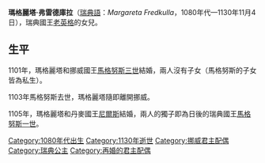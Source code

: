 {{Multiple issues|
{{Expand language|1=en|time=2020-11-20T11:40:36+00:00}}
{{Unreferenced|time=2020-11-20T11:40:36+00:00}}
}}
{{Infobox royalty|consort=yes
| name        = 瑪格麗塔·弗雷德庫拉
| image       = Church wall painting of Margaret Fredkulla in Vä kyrka.jpg
| succession  = 挪威王后
| reign       = 1101年 — 1103年
| succession1 = 丹麥王后
| reign1      = 1105年 — 1130年
| birth_date  = 1080年代
| death_date  = 1130年11月4日
| house       = [[斯滕克爾王朝|斯滕克爾王朝]]
| father      = [[老英格|老英格]]
| mother      = [[瑞典的海倫娜|瑞典的海倫娜]]
}}

'''瑪格麗塔·弗雷德庫拉'''（[[瑞典語|瑞典語]]：''Margareta Fredkulla''，1080年代—1130年11月4日），瑞典國王[[老英格|老英格]]的女兒。

==生平==
1101年，瑪格麗塔和挪威國王[[馬格努斯三世|馬格努斯三世]]結婚，兩人沒有子女（馬格努斯的子女皆為私生）。

1103年馬格努斯去世，瑪格麗塔隨即離開挪威。

1105年，瑪格麗塔和丹麥國王[[尼尔斯_(丹麦国王)|尼爾斯]]結婚，兩人的獨子即為日後的瑞典國王[[馬格努斯一世_(瑞典)|馬格努斯一世]]。

[[Category:1080年代出生|Category:1080年代出生]]
[[Category:1130年逝世|Category:1130年逝世]]
[[Category:挪威君主配偶|Category:挪威君主配偶]]
[[Category:瑞典公主|Category:瑞典公主]]
[[Category:再婚的君主配偶|Category:再婚的君主配偶]]
{{bio-stub}}